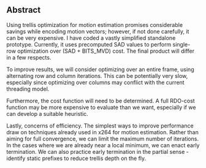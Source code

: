 {{SoCProject|year=2011|student=[[User:dlarkin|Dan Larkin]]|mentor=[[User:Dark_Shikari|Jason Garret-Glaser]]}}

== Abstract ==

Using trellis optimization for motion estimation promises considerable savings while encoding motion vectors; however, if not done carefully, it can be very expensive.  I have coded a vastly simplified standalone prototype.  Currently, it uses precomputed SAD values to perform single-row optimization over (SAD + BITS_MVD) cost.  The final product will differ in a few respects.

To improve results, we will consider optimizing over an entire frame, using alternating row and column iterations.  This can be potentially very slow, especially since optimizing over columns may conflict with the current threading model.

Furthermore, the cost function will need to be determined.  A full RDO-cost function may be more expensive to evaluate than we want, especially if we can develop a suitable heuristic.

Lastly, concerns of efficiency.  The simplest ways to improve performance draw on techniques already used in x264 for motion estimation.  Rather than aiming for full convergence, we can limit the maximum number of iterations.  In the cases where we are already near a local minimum, we can enact early termination.  We can also practice early termination in the partial sense - identify static prefixes to reduce trellis depth on the fly.